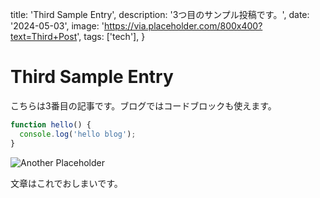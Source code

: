   title: 'Third Sample Entry',
  description: '3つ目のサンプル投稿です。',
  date: '2024-05-03',
  image: 'https://via.placeholder.com/800x400?text=Third+Post',
  tags: ['tech'],
}

# Third Sample Entry

こちらは3番目の記事です。ブログではコードブロックも使えます。

```ts
function hello() {
  console.log('hello blog');
}
```

![Another Placeholder](https://via.placeholder.com/800x400?text=Another+Image)

文章はこれでおしまいです。
